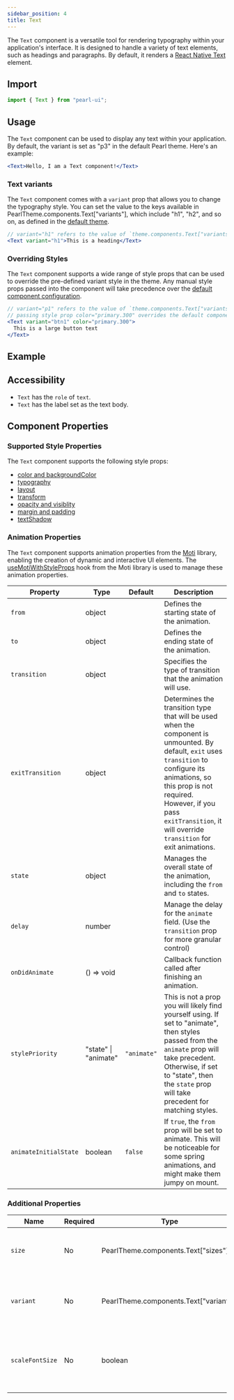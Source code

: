 ```yaml
---
sidebar_position: 4
title: Text
---
```



<div style={{ display: "flex" }}>
  <SourceButton
    label="Source"
    href="https://github.com/agrawal-rohit/pearl-ui/blob/main/src/components/atoms/text/text.tsx"
    style={{ marginRight: "10px" }}
  />
  <SourceButton
    label="Theme Source"
    href="https://github.com/agrawal-rohit/pearl-ui/blob/main/src/components/atoms/text/text.config.ts"
  />
</div>

The `Text` component is a versatile tool for rendering typography within your application's interface. It is designed to handle a variety of text elements, such as headings and paragraphs. By default, it renders a [React Native Text](https://reactnative.dev/docs/text) element.

## Import

```jsx
import { Text } from "pearl-ui";
```

## Usage

The `Text` component can be used to display any text within your application. By default, the variant is set as "p3" in the default Pearl theme. Here's an example:

```jsx
<Text>Hello, I am a Text component!</Text>
```

### Text variants

The `Text` component comes with a `variant` prop that allows you to change the typography style. You can set the value to the keys available in <t>PearlTheme.components.Text["variants"]</t>, which include <t>"h1"</t>, <t>"h2"</t>, and so on, as defined in the [default theme](../../overview/theming/default-theme#typography).

```jsx
// variant="h1" refers to the value of `theme.components.Text["variants"]["h1"]`
<Text variant="h1">This is a heading</Text>
```

### Overriding Styles

The `Text` component supports a wide range of style props that can be used to override the pre-defined variant style in the theme. Any manual style props passed into the component will take precedence over the [default component configuration](https://github.com/agrawal-rohit/pearl-ui/blob/main/src/components/atoms/text/text.config.ts).

```jsx
// variant="p1" refers to the value of `theme.components.Text["variants"]["p1"]`
// passing style prop color="primary.300" overrides the default component config value of color="neutral.50"
<Text variant="btn1" color="primary.300">
  This is a large button text
</Text>
```

## Example


<Snack snackId="@agrawal-rohit/text" />

## Accessibility

- `Text` has the `role` of `text`.
- `Text` has the label set as the text body.

## Component Properties

### Supported Style Properties

The `Text` component supports the following style props:

- [color and backgroundColor](../../overview/core-features/style-props#color-and-background-color)
- [typography](../../overview/core-features/style-props#typography)
- [layout](../../overview/core-features/style-props#layout)
- [transform](../../overview/core-features/style-props#transform)
- [opacity and visiblity](../../overview/core-features/style-props#opacity-and-visibility)
- [margin and padding](../../overview/core-features/style-props#margin-and-padding)
- [textShadow](../../overview/core-features/style-props#text-shadow)

### Animation Properties

The `Text` component supports animation properties from the [Moti](https://moti.fyi/) library, enabling the creation of dynamic and interactive UI elements. The [useMotiWithStyleProps](../../utils/hooks/useMotiWithStyleProps) hook from the Moti library is used to manage these animation properties.

| Property              | Type                        | Default     | Description                                                                                                                                                                                                                                                                 |
| --------------------- | --------------------------- | ----------- | --------------------------------------------------------------------------------------------------------------------------------------------------------------------------------------------------------------------------------------------------------------------------- |
| `from`                | <t>object</t>               |             | Defines the starting state of the animation.                                                                                                                                                                                                                                |
| `to`                  | <t>object</t>               |             | Defines the ending state of the animation.                                                                                                                                                                                                                                  |
| `transition`          | <t>object</t>               |             | Specifies the type of transition that the animation will use.                                                                                                                                                                                                               |
| `exitTransition`      | <t>object</t>               |             | Determines the transition type that will be used when the component is unmounted. By default, `exit` uses `transition` to configure its animations, so this prop is not required. However, if you pass `exitTransition`, it will override `transition` for exit animations. |
| `state`               | <t>object</t>               |             | Manages the overall state of the animation, including the `from` and `to` states.                                                                                                                                                                                           |
| `delay`               | <t>number</t>               |             | Manage the delay for the `animate` field. (Use the `transition` prop for more granular control)                                                                                                                                                                             |
| `onDidAnimate`        | <t>() =&gt; void</t>        |             | Callback function called after finishing an animation.                                                                                                                                                                                                                      |
| `stylePriority`       | <t>"state" \| "animate"</t> | `"animate"` | This is not a prop you will likely find yourself using. If set to <t>"animate"</t>, then styles passed from the `animate` prop will take precedent. Otherwise, if set to <t>"state"</t>, then the `state` prop will take precedent for matching styles.                     |
| `animateInitialState` | <t>boolean</t>              | `false`     | If `true`, the `from` prop will be set to animate. This will be noticeable for some spring animations, and might make them jumpy on mount.                                                                                                                                  |

### Additional Properties

| Name            | Required | Type                                          | Default | Description                                                             |
| --------------- | -------- | --------------------------------------------- | ------- | ----------------------------------------------------------------------- |
| `size`          | No       | <t>PearlTheme.components.Text["sizes"]</t>    |         | Size variant to use as defined in the active theme.                     |
| `variant`       | No       | <t>PearlTheme.components.Text["variants"]</t> | `"p3"`  | Typography variant to use as defined in the active theme.               |
| `scaleFontSize` | No       | <t>boolean</t>                                | `true`  | Whether to slightly scale the font size based on the screen dimensions. |
